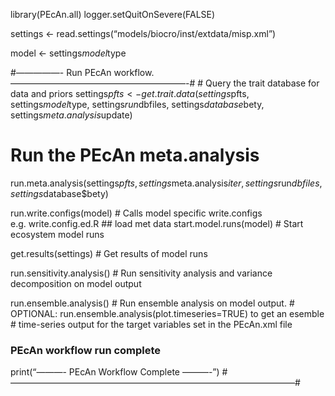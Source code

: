 
library(PEcAn.all)
logger.setQuitOnSevere(FALSE)

settings <- read.settings("models/biocro/inst/extdata/misp.xml")

model <- settings$model$type

#---------------- Run PEcAn workflow. -------------------------------------------------------------#
# Query the trait database for data and priors
settings$pfts <- get.trait.data(settings$pfts, settings$model$type, settings$run$dbfiles, settings$database$bety, settings$meta.analysis$update)

# Run the PEcAn meta.analysis
run.meta.analysis(settings$pfts, settings$meta.analysis$iter, settings$run$dbfiles, settings$database$bety)

run.write.configs(model)        # Calls model specific write.configs e.g. write.config.ed.R
## load met data
start.model.runs(model)         # Start ecosystem model runs

get.results(settings)         # Get results of model runs

run.sensitivity.analysis()      # Run sensitivity analysis and variance decomposition on model output

run.ensemble.analysis()		      # Run ensemble analysis on model output. 
                                # OPTIONAL: run.ensemble.analysis(plot.timeseries=TRUE) to get an esemble 
                                # time-series output for the target variables set in the PEcAn.xml file

### PEcAn workflow run complete
print("---------- PEcAn Workflow Complete ----------")
#--------------------------------------------------------------------------------------------------#
